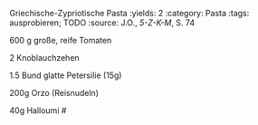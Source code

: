 Griechische-Zypriotische Pasta
:yields: 2
:category: Pasta
:tags: ausprobieren; TODO
:source: J.O., _5-Z-K-M_, S. 74

600 g große, reife Tomaten

2 Knoblauchzehen

1.5 Bund glatte Petersilie (15g)

200g Orzo (Reisnudeln)

40g Halloumi
#
